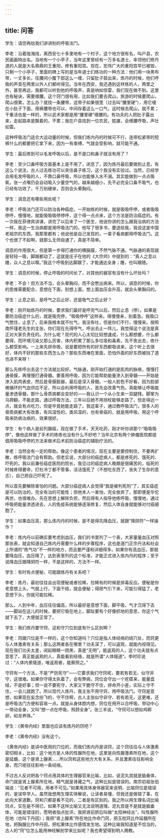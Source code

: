 ```yaml
---
---
---
```

title: 问答
---



学生：请您再给我们讲讲别的呼吸法门。

李老：沿着陇海线，离西安七十多里地有一个村子，这个地方很有名，叫户县，农民画画特出名。当地有一个小亭子，当年这里曾经有一万多名道士，率领他们修丹道的人就是大名鼎鼎的王重阳，修有重阳宫。现在，宏伟广大的重阳宫早已被毁，只剩一个小亭子，里面的碑上写的是当年道士们练功的一种方法：他们用一块黑布带，一丈多长，往腰间小腹下部这么一缠，只留肚子鼓出来，炼丹的时候，他们呼吸的声音在两里以外人们都听得见。当年在西安，我还遇到这样练的人，两里之外，甚至再远，我都可以听到他的呼吸声，真是响如惊雷，我们现在做不到。这里也有秘诀，需要缠腰。这个窍门很有用，比如我们要去爬山，旅游的时候要爬山，爬山很累，怎么办？就找一条腰带，这带子如果很宽（过去叫“腰里硬”），用它缠在小肚子下面，用裤腰带也可以，中间存着这么一口气，这时候去爬山，就不累；干重活也是一样的，所以武术家都是用“腰里硬”缠腰的。有功夫的人把肚子露出来，走起路来是飘着的，不累；我在户县找到一位农民，姓雄，会缠腰呼吸，声壮如雷。

这种呼吸法门适合大运动量的时候，但我们炼内丹的时候可不行，连带松紧带的短裤什么的都要把它拿下来，因为一有束缚，气就会受影响，就可能不通。

学生：最后练到可以毛发呼吸以后，是不是口和鼻子就没有用了？

李老：至少口鼻呼吸方面基本上是不用了，闭息了，因为炼丹最后要做到止息。有这么个说法，古人过去练功可以夹住鼻子练习，这个我没有实验过。当然，已经学会用毛发呼吸的人，不靠口鼻呼吸，所以也能够入水不溺。其实能做到一点点吸氧，张一点嘴仍会自动吸入少量空气的，越来越细小，先不必完全口鼻不吸气，也已经有功效了，千万别硬来，否则会头晕胸闷。

学生：调息还有哪些用处呢？

李老：呼吸法门还可以防治各种癌症。一开始练的时候，就是吸吸呼停，或者吸吸停呼，慢慢地，就能吸吸吸停停呼，这个得一点点来，这个方法是防治癌症的。有一次我在菲律宾讲课，讲完了以后来了一个医生，他说你讲的怎么跟我治病的方法一样，我这一生治病都是用呼吸法门的。他写了很多书，要送给我，我说这是中国老祖宗的东西，我那里都有；他说他是自己发现的，一辈子看病都用呼吸法门。这个也很了不起啊，就那么无师自通了，真是不简单。

调息的作用很大，但是第一步得打通你的横膈膜，不然气脉不通。气脉通的表现就是轻轻一吸，脚跟都动了，这就是庄子在他的《大宗师》中提到的：“真人之息以踵，众人之息以喉。”我这个呼吸到达脚跟了，才能通达全身；踵，也叫跟随。

学生：调息的时候，停止呼吸的时间长了，对其他的器官有没有什么坏处吗？

李老：不会！但方法不当，会头晕胸闷，而不会憋出病来。所以，调息的时候，你的思维需要配合，意想在下面，别想上面，想上面血压会升高，就会头晕胸闷的。

学生：止息之前，是呼气之后止好，还是吸气之后止好？

李老：刚开始炼丹的时候，要求我们最好是呼完气以后，然后止息（停）。如果是要防治癌症什么的，就是吸完停，“吸吸停呼”这样来。得慢慢来，别着急。我吸口气憋住，止息了，后来我根本就不吐气，我没有吐，但是你们不行，慢慢来。按照南怀瑾老先生的主张，你们现在先得呼气，呼出去止一阵儿，我觉得这个说法是真正对大家负责任的。为什么呢？现代的人心太切比较想速成，什么都想要，什么都要得，而环境污染又那么厉害，体内积累了那么多垃圾和毒素，先不舍出去，练什么都受影响。一上来先拼命吸，说是要把所有的好东西都吸进来，这个听上去很好，体内不好的那些东西怎么办？那些东西堵在里面，恐怕外面的好东西被挡了道也进不来呀！

那么先练呼出去这个方法就比较好。气脉通，刚开始打通的是肌肉的脉络，慢慢打通骨膜，再慢慢打通骨髓。要善用呼吸，因为它能帮助能量渗入到骨髓——开始是渗入肌肉表皮，然后是骨膜脏器，最后是深入骨髓。一般人脸色不好看，因为脸部微循环的气血供应不足，所以会利用呼吸的人，首先会改善气色。真能够让呼吸能量渗透骨髓，那什么骨质病都会变好的——我认识一个从小生来一双腿残，脚掌为马蹄翻，不能走路，通过呼吸方法，三年以后她不用拐杖能够走路了，但走得远一点，就会有点吃力，但是毕竟她能走路了。我这辈子，通过教呼吸法门，很多人的骨质病都大有改善，有风湿性的，类风湿的，也有骨癌的，就是用呼吸，用这个呼吸来防病治病的，效果很好。

学生：有个病人是前列腺癌，现在做了手术，天天吃药，刚才听你讲那个“吸吸吸停”，像他这样做了手术的练练也没有什么不好吧？当年北京有两个肿瘤医院都提倡用吸吸呼停的方法来做术后术前防治癌症的辅助疗法的。

李老：当然会有一定的帮助。像这个患者的情况，现在主要是要控制住，不要再扩散，练呼吸法门会有帮助。但老实说，大部分的癌症病人，都是疼死的、饿死的、吓死的，我以前兼任癌症医院的院长，我见过的癌症病人晚期是很痛苦的，临死的时候疼得要命，打杜冷丁都不管事，活活饿死了（不想吃东西了，丧失了生存的意志），自己把自己吓死了。

所以首先要解除害怕的问题。大部分癌症病人会觉得“我是被判死刑”了，其实癌症是可以防治的，完全有治的可能性；但他本人一害怕，完全放弃了，那即便是华佗再世，也很难办。先在思想上解除负担，然后得有人指导他练呼吸，慢慢地，通过呼吸把能量渗透进去，人的免疫系统能够逐渐修复，然后人体自身就能够对付癌细胞了。

学生：如果血压高，那么炼内丹的时候，是不是得先降血压，就跟“降阴符”一样操作？

李老：炼内丹以前确实要考虑到血压，我们的书里列了一个表，大家量量血压对照那张表，就会知道自己炼内丹需要什么样的步骤程序，这也是道门正宗丹法和社会上所谓的“练气功”不一样的地方，而且要严谨和详细得多。如果你有高血压，那就要降血压，血压降了，达到表里列的这个标准，才能正式进入炼内丹的程序；至于说降血压跟降阴符一样，不是这样的，方法不一样。

学生：有时有点便秘，可能跟炼丹有关系吧？

李老：炼丹，最初往往会出现便秘或者拉稀，拉稀有的时候是排毒反应。便秘是你老意想上头，气就上行，下面干结，就会便秘；得把气引下来，可能引得猛了，老意想下头，你就可能拉稀。

那么，人到中年，血压往往偏高，所以最好是意想下面，脚平吸，气才沉得下去——脚站在这儿的时候，要把它吸在地上，脚趾要有个好像抓地的意思，你这个气就下去了，大便就正常了。

学生：我们炼丹要守窍，这和守穴位到底有什么区别啊？

李老：窍跟穴位是不一样的，这个你知道吗？穴位是指人体经络的结穴处，而窍更与人体激素有关系；那么这两者各在哪里？功夫深了，可以返观，就能内视得见。现在我们功夫太差，闭起眼睛一团黑，真是“无明”，能返观的人，这个功夫就有点意思了。真正能返观的人，真能看到经络，就是所谓“人体隧道”。李时珍说过：“人体内景隧道，唯返观者，能察照之。”

守窍有一个方法，不是“严防死守”——它要求我们守窍呢，要若有若无、似守非守，这很难。如果你守得太执着了，会有弊病，窍位会守出一个疙瘩来，能量盘结，不是好事；但一说不要死守，大家又干脆守不住，拼命开小差，实际上守不住，一会儿就跑了。所以现代人炼丹，我主张不用守窍，用呼吸法门。守窍是意想，如果现在妄念纷飞的，守不住啊，古人主张似守非守、若有若无，这更难，还是呼吸法门方便和容易一点。就是从身体腔内想，窍位在用开以合呼吸，带动中心一带动全身，又叫“想一点在呼吸，照顾全身”。张三丰说，“守窍可以想如鸡孵卵，如龙养珠。”

学生：《黄帝内经》里面也应该有炼丹的窍吧？

李老：《黄帝内经》没有这个。

《黄帝内经》是讲中医用的穴位的，而我们炼内丹是讲窍，这个窍往往与人体激素密切相关，比如：这个地方是人体的性腺所在地，这里是向性腺激素所在地，这个是延髓，这个是肾上腺素……所以窍和这些地方大有关系，并且激素往往影响全身，而穴呢往往影响一条经络。

不过古人反对把各个窍点用具体的生理器官来比喻，比如，说泥丸宫就是脑垂体，命门就是肾上腺素所在地，精气就是肾藏之气，这种比拟是错误的。南宗初祖张伯端说：“见者不可用，用者不可见。”如果用具体身体器官来说明、比喻窍位是错误的，是误导学人。虽然我想用生理实体解说，让读者易懂，但我还是做错了事，在此向大家道歉。窍和穴都是看不见的，二者是有区别的。我之所以用生理名词比喻窍点，实在是不得已，如果不这样比喻又无法说明道理。泥丸宫是不是就是脑垂体，可能是错误的，愿明者指点批评。我把肾前脐后叫做“太阳神经丛”，叫性腺所在地（也叫下丹田）；我把“肾上腺素”所在地比作命门窍，把玉枕窍比作延髓所在地，把胸腺比作中丹田，把松果体比作感情发生地。这种比喻我知道是不恰当的，古人的“窍”位怎么能用神经解剖学来比拟呢？我也寄望得到明人赐教。